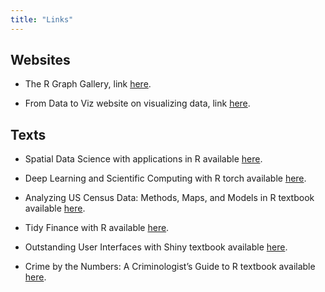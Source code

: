 ```yaml
---
title: "Links"
---
```


## Websites

* The R Graph Gallery, link [here](https://r-graph-gallery.com/index.html).

* From Data to Viz website on visualizing data, link [here](https://www.data-to-viz.com/#explore).

## Texts

* Spatial Data Science with applications in R available [here](https://r-spatial.org/book/).

* Deep Learning and Scientific Computing with R torch available [here](https://skeydan.github.io/Deep-Learning-and-Scientific-Computing-with-R-torch/).

* Analyzing US Census Data: Methods, Maps, and Models in R textbook available [here](https://walker-data.com/census-r/).

* Tidy Finance with R available [here](https://www.tidy-finance.org/).

* Outstanding User Interfaces with Shiny textbook available [here](https://unleash-shiny.rinterface.com/).

* Crime by the Numbers: A Criminologist’s Guide to R textbook available [here](https://crimebythenumbers.com/).

